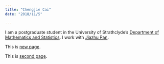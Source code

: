 ```yaml
---
title: "Chengjie Cai"
date: "2018/11/5"

---
```


I am a postgraduate student in the University of Strathclyde's
[Department of Mathematics and Statistics](https://www.strath.ac.uk/science/mathematicsstatistics/).
I work with [Jiazhu Pan](https://www.strath.ac.uk/staff/panjiazhudr/).

This is [new page](newpage.html).

This is [second page](paper.html).

